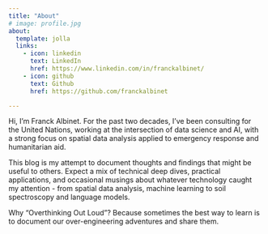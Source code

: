 ```yaml
---
title: "About"
# image: profile.jpg
about:
  template: jolla
  links:
    - icon: linkedin
      text: LinkedIn
      href: https://www.linkedin.com/in/franckalbinet/
    - icon: github
      text: Github
      href: https://github.com/franckalbinet

---
```


Hi, I'm Franck Albinet. For the past two decades, I've been consulting for the United Nations, working at the intersection of data science and AI, with a strong focus on spatial data analysis applied to emergency response and humanitarian aid.

This blog is my attempt to document thoughts and findings that might be useful to others. Expect a mix of technical deep dives, practical applications, and occasional musings about whatever technology caught my attention - from spatial data analysis, machine learning to soil spectroscopy and language models.

Why "Overthinking Out Loud"? Because sometimes the best way to learn is to document our over-engineering adventures and share them.
